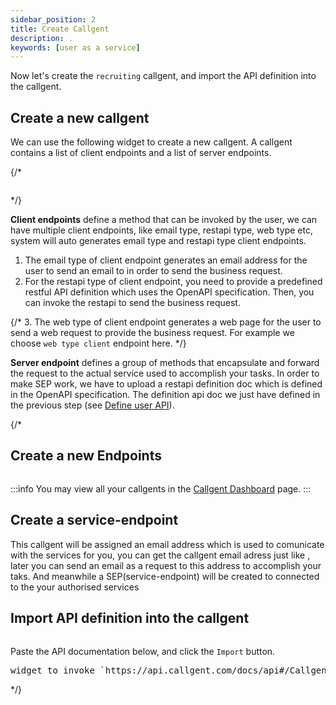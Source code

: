 ```yaml
---
sidebar_position: 2
title: Create Callgent
description: .
keywords: [user as a service]
---
```



Now let's create the `recruiting` callgent, and import the API definition into the callgent.

## Create a new callgent

We can use the following widget to create a new callgent. A callgent contains a list of client endpoints and a list of server endpoints.

{/* <pre><CreateCallgent /></pre> */}
<CascadingMenu adaptorKey="Email" name="Recruitment" />

**Client endpoints** define a method that can be invoked by the user, we can have multiple client endpoints, like email type, restapi type, web type etc, system will auto generates email type and restapi type client endpoints.
1. The email type of client endpoint generates an email address for the user to send an email to in order to send the business request.
2. For the restapi type of client endpoint, you need to provide a predefined restful API definition which uses the OpenAPI specification. Then, you can invoke the restapi to send the business request.

{/*
3. The web type of client endpoint generates a web page for the user to send a web request to provide the business request.
For example we choose `web type client` endpoint here.
*/}


**Server endpoint** defines a group of methods that encapsulate and forward the request to the actual service used to accomplish your tasks. In order to make SEP work, we have to upload a restapi definition doc which is defined in the OpenAPI specification.
The definition api doc we just have defined in the previous step (see [Define user API](./define-user-api)).

{/* 
## Create a new Endpoints

<pre><CreateEndpoints /></pre> 

:::info
You may view all your callgents in the [Callgent Dashboard](https://app.callgent.com/dashboard) page.
:::

## Create a service-endpoint
This callgent will be assigned an email address which is used to comunicate with the services for you, you can get the callgent email adress just like <Email />,
later you can send an email as a request to this address to accomplish your taks. And meanwhile a SEP(service-endpoint) will be created to connected to the your authorised services 

## Import API definition into the callgent

<pre><ImportApi /></pre>

Paste the API documentation below, and click the `Import` button.

<pre>widget to invoke `https://api.callgent.com/docs/api#/CallgentFunctions/CallgentFunctionsController_importBatch`</pre>
*/}


